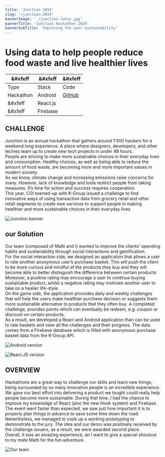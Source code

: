 ```yaml
---
title: 'Junction 2019'
slug: '/junction-2019'
bannerImage: './junction-lotus.jpg'
bannerTitle: 'Junction Hackathon 2019'
bannerSubTitle: 'Improving the user sustainability'
---
```


# Using __data__ to help people reduce __food waste__ and live healthier lives



&#xfeff  | &#xfeff  | &#xfeff
------------- | ------------- | -------------
Type  | Stack  | Code
Hackathon | Android  | [GitHub](https://github.com/robsel118/Junction_2019)
&#xfeff | React.js  | 
&#xfeff | Firebase  | 




<Grid columns="40% 60%">

## CHALLENGE

Junction is an annual hackathon that gathers around 1'500 hackers for a weekend long experience. A place where designers, developers, and other techies team up to create new tech projects in  under 48 hours.  
People are striving to make more sustainable choices in their everyday lives and consumption. Healthy choices, as well as being able to reduce the amount of food waste, are becoming more and more important values in modern society.  
As we know, climate change and increasing emissions raise concerns for many. However, lack of knowledge and tools restrict people from taking measures. It’s time for action and success requires cooperation.  
This year, CGI teamed-up with K-Group issued a challenge to find innovative ways of using transaction data from grocery retail and other retail segments to create new services to support people in making healthier and more sustainable choices in their everyday lives

</Grid>

![](./junction-lotus.jpg "Junction banner")




<Grid columns="40% 60%">

## our Solution

Our team (composed of Matti and I) wanted to improve the clients' spending habits and sustainability through social interactions and gamification.   
For the social interaction side, we designed an application that allows a user to rate another anonymous user’s purchase basket. This will push the client to be more curious and mindful of the products they buy and they will become able to better distinguish the difference between certain products Moreover, a positive rating may encourage a user to continue buying sustainable product, whilst a negative rating may motivate another user to take on a healier life-style.  
On the game side, the application prrovides daily and weekly challenges that will help the users make healthier purchase decision or suggests them more sustainable alternative to products that they often buy. A completed challenge, provides points which can eventually be redeem, e.g. coupon or discount on certain products.  
As a result, we developed a React and Android application than can be used to rate baskets and view all the challenges and their progress. The data comes from a Firebase database which is filled with anonymous purchase basket data from the K-Group API.

</Grid>

<Grid columns="1fr 1fr">

![](./junction-android.png "Android version")

![](./junction-react.png "React.JS version")

</Grid>


<Grid columns="40% 60%">

## OVERVIEW

Hackathons are a great way to challenge our skills and learn new things, being surrounded by so many innovative people is an incredible experience. We gave our best effort into delivering a product we tought could really help people become more sustainable. During that time, I had the chance to improve my knowledge of React (also the new Hook system) and Firebase.  
The event went faster than expected, we saw just how important it is to properly plan things in advance to save some time down the road. Nevertheless, we managed to cook up a working prototyping to demonstrate to the jury. The idea and our demo was positively received by the challenge issuers, as a result, we were awarded second place.  
Overall, it was an amazing experience, an I want to give a special shoutout to my mate Matti for the fun adventure.


</Grid>

![](./junction-team.jpg "Our team") 
